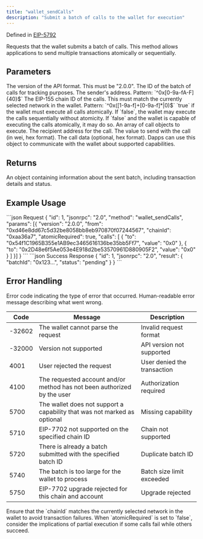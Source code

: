 ```yaml
---
title: "wallet_sendCalls"
description: "Submit a batch of calls to the wallet for execution"
---
```


Defined in [EIP-5792](https://eips.ethereum.org/EIPS/eip-5792)

<Info>
Requests that the wallet submits a batch of calls. This method allows applications to send multiple transactions atomically or sequentially.
</Info>

## Parameters

<ParamField body="version" type="string" required>
The version of the API format. This must be "2.0.0".
</ParamField>

<ParamField body="id" type="string">
The ID of the batch of calls for tracking purposes.
</ParamField>

<ParamField body="from" type="string" required>
The sender's address.
Pattern: `^0x[0-9a-fA-F]{40}$`
</ParamField>

<ParamField body="chainId" type="string" required>
The EIP-155 chain ID of the calls. This must match the currently selected network in the wallet.
Pattern: `^0x([1-9a-f]+[0-9a-f]*|0)$`
</ParamField>

<ParamField body="atomicRequired" type="boolean" required>
`true` if the wallet must execute all calls atomically. If `false`, the wallet may execute the calls sequentially without atomicity. If `false` and the wallet is capable of executing the calls atomically, it may do so.
</ParamField>

<ParamField body="calls" type="array" required>
An array of call objects to execute.

<Expandable title="Call object structure">
<ParamField body="to" type="string" required>
The recipient address for the call.
</ParamField>

<ParamField body="value" type="string" required>
The value to send with the call (in wei, hex format).
</ParamField>

<ParamField body="data" type="string">
The call data (optional, hex format).
</ParamField>
</Expandable>
</ParamField>

<ParamField body="capabilities" type="object">
Dapps can use this object to communicate with the wallet about supported capabilities.
</ParamField>

## Returns

<ResponseField name="result" type="object">
An object containing information about the sent batch, including transaction details and status.
</ResponseField>

## Example Usage

<RequestExample>
```json Request
{
  "id": 1,
  "jsonrpc": "2.0",
  "method": "wallet_sendCalls",
  "params": [{
    "version": "2.0.0",
    "from": "0xd46e8dd67c5d32be8058bb8eb970870f07244567",
    "chainId": "0xaa36a7",
    "atomicRequired": true,
    "calls": [
      {
        "to": "0x54f1C1965B355e1AB9ec3465616136be35bb5Ff7",
        "value": "0x0"
      },
      {
        "to": "0x2D48e6f5Ae053e4E918d2be53570961D880905F2",
        "value": "0x0"
      }
    ]
  }]
}
```
</RequestExample>

<ResponseExample>
```json Success Response
{
  "id": 1,
  "jsonrpc": "2.0",
  "result": {
    "batchId": "0x123...",
    "status": "pending"
  }
}
```
</ResponseExample>

## Error Handling

<ResponseField name="code" type="number">
Error code indicating the type of error that occurred.
</ResponseField>

<ResponseField name="message" type="string">
Human-readable error message describing what went wrong.
</ResponseField>

| Code   | Message                                                                  | Description |
| ------ | ------------------------------------------------------------------------ | ----------- |
| -32602 | The wallet cannot parse the request                                      | Invalid request format |
| -32000 | Version not supported                                                    | API version not supported |
| 4001   | User rejected the request                                                | User denied the transaction |
| 4100   | The requested account and/or method has not been authorized by the user  | Authorization required |
| 5700   | The wallet does not support a capability that was not marked as optional | Missing capability |
| 5710   | EIP-7702 not supported on the specified chain ID                         | Chain not supported |
| 5720   | There is already a batch submitted with the specified batch ID           | Duplicate batch ID |
| 5740   | The batch is too large for the wallet to process                         | Batch size limit exceeded |
| 5750   | EIP-7702 upgrade rejected for this chain and account                     | Upgrade rejected |

<Warning>
Ensure that the `chainId` matches the currently selected network in the wallet to avoid transaction failures.
</Warning>

<Tip>
When `atomicRequired` is set to `false`, consider the implications of partial execution if some calls fail while others succeed.
</Tip>


<PolicyBanner />